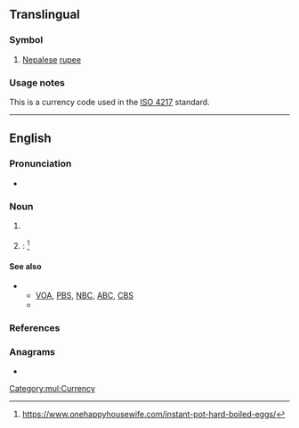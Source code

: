 {{also|npr.}}
{{wikipedia|dab=NPR (disambiguation)}}
==Translingual==

===Symbol===
{{head|mul|symbol}}

# [[Nepalese]] [[rupee]]

===Usage notes===
This is a currency code used in the [[w:ISO 4217|ISO 4217]] standard.

[[Category:mul:Currency]]

----

==English==

===Pronunciation===
* {{rhymes|en|ɑː(ɹ)}}

===Noun===
{{en-noun|-}}

# {{lb|en|US|radio}} {{initialism of|en|[[national|National]] [[public|Public]] [[radio|Radio]]}}
# {{lb|en|pressure cooking}}: {{initialism of|en|[[natural|Natural]] [[pressure|Pressure]] [[release|Release]]}}<ref>https://www.onehappyhousewife.com/instant-pot-hard-boiled-eggs/</ref>

====See also====
* {{sense|National Public Radio}}
** [[VOA]], [[PBS]], [[NBC]], [[ABC]], [[CBS]]
** {{pedia|National Public Radio}}

===References===
<References/>

===Anagrams===
* {{anagrams|en|a=npr|PNR|PRN|RPN}}